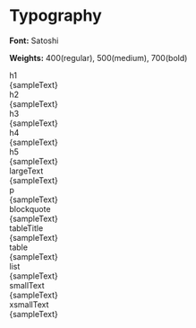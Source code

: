 
<Meta title="Foundations / Typography" />


# Typography

**Font:** Satoshi

**Weights:** 400(regular), 500(medium), 700(bold)

<Unstyled>
  <div className='flex flex-col gap-10'>
    <div>
      <div className='text-xs'>
        h1
      </div>
      <Typography variant='h1'>{sampleText}</Typography>
    </div>
    <div>
      <div className='text-xs'>
        h2
      </div>
      <Typography variant='h2'>{sampleText}</Typography>
    </div>
    <div>
      <div className='text-xs'>
        h3
      </div>
      <Typography variant='h3'>{sampleText}</Typography>
    </div>
    <div>
      <div className='text-xs'>
        h4
      </div>
      <Typography variant='h4'>{sampleText}</Typography>
    </div>
    <div>
      <div className='text-xs'>
        h5
      </div>
      <Typography variant='h5'>{sampleText}</Typography>
    </div>
    <div>
      <div className='text-xs'>
        largeText
      </div>
      <Typography variant='largeText'>{sampleText}</Typography>
    </div>
    <div>
      <div className='text-xs'>
        p
      </div>
      <Typography variant='p'>{sampleText}</Typography>
    </div>
    <div>
      <div className='text-xs'>
        blockquote
      </div>
      <Typography variant='blockquote'>{sampleText}</Typography>
    </div>
    <div>
      <div className='text-xs'>
        tableTitle
      </div>
      <Typography variant='tableTitle'>{sampleText}</Typography>
    </div>
    <div>
      <div className='text-xs'>
        table
      </div>
      <Typography variant='table'>{sampleText}</Typography>
    </div>
    <div>
      <div className='text-xs'>
        list
      </div>
      <Typography variant='list'>{sampleText}</Typography>
    </div>
    <div>
      <div className='text-xs'>
        smallText
      </div>
      <Typography variant='smallText'>{sampleText}</Typography>
    </div>
    <div>
      <div className='text-xs'>
        xsmallText
      </div>
      <Typography variant='xsmallText'>{sampleText}</Typography>
  </div></
  div>
</Unstyled>
